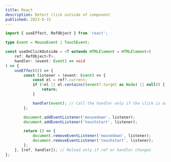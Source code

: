 ```yaml
---
title: React
description: Detect click outside of component
published: 2023-8-15
---
```


```ts
import { useEffect, RefObject } from 'react';

type Event = MouseEvent | TouchEvent;

const useOnClickOutside = <T extends HTMLElement = HTMLElement>(
	ref: RefObject<T>,
	handler: (event: Event) => void
) => {
	useEffect(() => {
		const listener = (event: Event) => {
			const el = ref?.current;
			if (!el || el.contains((event?.target as Node) || null)) {
				return;
			}

			handler(event); // Call the handler only if the click is outside of the element passed.
		};

		document.addEventListener('mousedown', listener);
		document.addEventListener('touchstart', listener);

		return () => {
			document.removeEventListener('mousedown', listener);
			document.removeEventListener('touchstart', listener);
		};
	}, [ref, handler]); // Reload only if ref or handler changes
};
```
